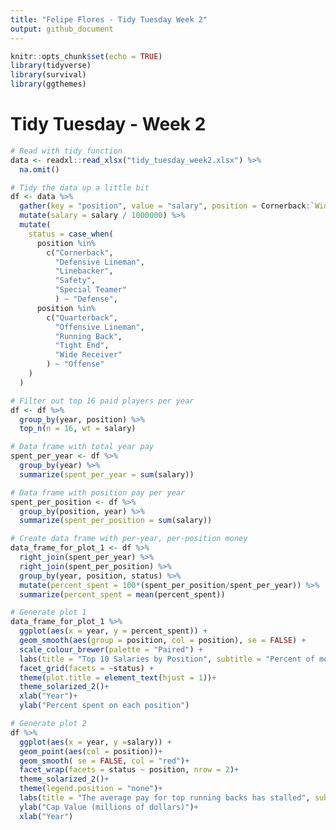 ```yaml
---
title: "Felipe Flores - Tidy Tuesday Week 2"
output: github_document
---
```


```r
knitr::opts_chunk$set(echo = TRUE)
library(tidyverse)
library(survival)
library(ggthemes)
```

# Tidy Tuesday - Week 2

```r
# Read with tidy function
data <- readxl::read_xlsx("tidy_tuesday_week2.xlsx") %>% 
  na.omit()

# Tidy the data up a little bit
df <- data %>% 
  gather(key = "position", value = "salary", position = Cornerback:`Wide Receiver`) %>%
  mutate(salary = salary / 1000000) %>% 
  mutate(
    status = case_when(
      position %in% 
        c("Cornerback", 
          "Defensive Lineman", 
          "Linebacker", 
          "Safety",
          "Special Teamer"
          ) ~ "Defense",
      position %in%
        c("Quarterback",
          "Offensive Lineman",
          "Running Back",
          "Tight End",
          "Wide Receiver"
        ) ~ "Offense"
    )
  )

# Filter out top 16 paid players per year
df <- df %>% 
  group_by(year, position) %>% 
  top_n(n = 16, wt = salary)

# Data frame with total year pay
spent_per_year <- df %>% 
  group_by(year) %>% 
  summarize(spent_per_year = sum(salary))

# Data frame with position pay per year
spent_per_position <- df %>% 
  group_by(position, year) %>% 
  summarize(spent_per_position = sum(salary))

# Create data frame with per-year, per-position money
data_frame_for_plot_1 <- df %>% 
  right_join(spent_per_year) %>% 
  right_join(spent_per_position) %>% 
  group_by(year, position, status) %>%
  mutate(percent_spent = 100*(spent_per_position/spent_per_year)) %>% 
  summarize(percent_spent = mean(percent_spent)) 

# Generate plot 1
data_frame_for_plot_1 %>% 
  ggplot(aes(x = year, y = percent_spent)) +
  geom_smooth(aes(group = position, col = position), se = FALSE) +
  scale_colour_brewer(palette = "Paired") +
  labs(title = "Top 10 Salaries by Position", subtitle = "Percent of monet spent on the top 16 players at each position") +
  facet_grid(facets = ~status) +
  theme(plot.title = element_text(hjust = 1))+
  theme_solarized_2()+
  xlab("Year")+
  ylab("Percent spent on each position")

# Generate plot 2
df %>% 
  ggplot(aes(x = year, y =salary)) +
  geom_point(aes(col = position))+
  geom_smooth( se = FALSE, col = "red")+
  facet_wrap(facets = status ~ position, nrow = 2)+
  theme_solarized_2()+
  theme(legend.position = "none")+
  labs(title = "The average pay for top running backs has stalled", subtitle = "Average cap value of 16 highest-paid players in  each position")+
  ylab("Cap Value (millions of dollars)")+
  xlab("Year")
```
